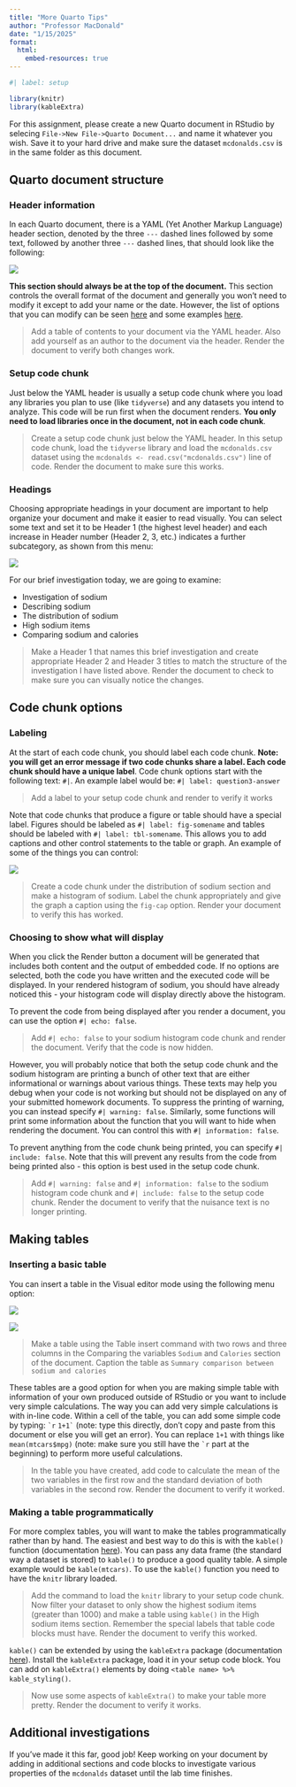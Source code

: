 ```yaml
---
title: "More Quarto Tips"
author: "Professor MacDonald"
date: "1/15/2025"
format: 
  html:
    embed-resources: true
---
```


```r
#| label: setup

library(knitr)
library(kableExtra)
```

For this assignment, please create a new Quarto document in RStudio by selecing `File->New File->Quarto Document...` and name it whatever you wish. Save it to your hard drive and make sure the dataset `mcdonalds.csv` is in the same folder as this document.

## Quarto document structure

### Header information

In each Quarto document, there is a YAML (Yet Another Markup Language) header section, denoted by the three `---` dashed lines followed by some text, followed by another three `---` dashed lines, that should look like the following:

![](YAML.png)

**This section should always be at the top of the document.** This section controls the overall format of the document and generally you won't need to modify it except to add your name or the date. However, the list of options that you can modify can be seen [here](https://quarto.org/docs/reference/formats/html.html) and some examples [here](https://quarto.org/docs/get-started/authoring/rstudio.html).

> Add a table of contents to your document via the YAML header. Also add yourself as an author to the document via the header. Render the document to verify both changes work.

### Setup code chunk

Just below the YAML header is usually a setup code chunk where you load any libraries you plan to use (like `tidyverse`) and any datasets you intend to analyze. This code will be run first when the document renders. **You only need to load libraries once in the document, not in each code chunk**.

> Create a setup code chunk just below the YAML header. In this setup code chunk, load the `tidyverse` library and load the `mcdonalds.csv` dataset using the `mcdonalds <- read.csv("mcdonalds.csv")` line of code. Render the document to make sure this works.

### Headings

Choosing appropriate headings in your document are important to help organize your document and make it easier to read visually. You can select some text and set it to be Header 1 (the highest level header) and each increase in Header number (Header 2, 3, etc.) indicates a further subcategory, as shown from this menu:

![](Header.png)

For our brief investigation today, we are going to examine:

-   Investigation of sodium
  -   Describing sodium 
  -   The distribution of sodium 
  -   High sodium items
-   Comparing sodium and calories

> Make a Header 1 that names this brief investigation and create appropriate Header 2 and Header 3 titles to match the structure of the investigation I have listed above. Render the document to check to make sure you can visually notice the changes.

## Code chunk options

### Labeling

At the start of each code chunk, you should label each code chunk. **Note: you will get an error message if two code chunks share a label. Each code chunk should have a unique label**. Code chunk options start with the following text: `#|`. An example label would be: `#| label: question3-answer`

> Add a label to your setup code chunk and render to verify it works

Note that code chunks that produce a figure or table should have a special label. Figures should be labeled as `#| label: fig-somename` and tables should be labeled with `#| label: tbl-somename`. This allows you to add captions and other control statements to the table or graph. An example of some of the things you can control:

![](Figure%20labels.png)

> Create a code chunk under the distribution of sodium section and make a histogram of sodium. Label the chunk appropriately and give the graph a caption using the `fig-cap` option. Render your document to verify this has worked.

### Choosing to show what will display

When you click the Render button a document will be generated that includes both content and the output of embedded code. If no options are selected, both the code you have written and the executed code will be displayed. In your rendered histogram of sodium, you should have already noticed this - your histogram code will display directly above the histogram.

To prevent the code from being displayed after you render a document, you can use the option `#| echo: false`.

> Add `#| echo: false` to your sodium histogram code chunk and render the document. Verify that the code is now hidden.

However, you will probably notice that both the setup code chunk and the sodium histogram are printing a bunch of other text that are either informational or warnings about various things. These texts may help you debug when your code is not working but should not be displayed on any of your submitted homework documents. To suppress the printing of warning, you can instead specify `#| warning: false`. Similarly, some functions will print some information about the function that you will want to hide when rendering the document. You can control this with `#| information: false`.

To prevent anything from the code chunk being printed, you can specify `#| include: false`. Note that this will prevent any results from the code from being printed also - this option is best used in the setup code chunk.

> Add `#| warning: false` and `#| information: false` to the sodium histogram code chunk and `#| include: false` to the setup code chunk. Render the document to verify that the nuisance text is no longer printing.

## Making tables

### Inserting a basic table

You can insert a table in the Visual editor mode using the following menu option:

![](Table.png)

![](Table%20options.png)

> Make a table using the Table insert command with two rows and three columns in the Comparing the variables `Sodium` and `Calories` section of the document. Caption the table as `Summary comparison between sodium and calories`

These tables are a good option for when you are making simple table with information of your own produced outside of RStudio or you want to include very simple calculations. The way you can add very simple calculations is with in-line code. Within a cell of the table, you can add some simple code by typing: `` `r `` `` 1+1` `` (note: type this directly, don't copy and paste from this document or else you will get an error). You can replace `1+1` with things like `mean(mtcars$mpg)` (note: make sure you still have the `` `r `` part at the beginning) to perform more useful calculations.

> In the table you have created, add code to calculate the mean of the two variables in the first row and the standard deviation of both variables in the second row. Render the document to verify it worked.

### Making a table programmatically

For more complex tables, you will want to make the tables programmatically rather than by hand. The easiest and best way to do this is with the `kable()` function (documentation [here](https://bookdown.org/yihui/rmarkdown-cookbook/kable.html)). You can pass any data frame (the standard way a dataset is stored) to `kable()` to produce a good quality table. A simple example would be `kable(mtcars)`. To use the `kable()` function you need to have the `knitr` library loaded.

> Add the command to load the `knitr` library to your setup code chunk. Now filter your dataset to only show the highest sodium items (greater than 1000) and make a table using `kable()` in the High sodium items section. Remember the special labels that table code blocks must have. Render the document to verify this worked.

`kable()` can be extended by using the `kableExtra` package (documentation [here](https://cran.r-project.org/web/packages/kableExtra/vignettes/awesome_table_in_html.html)). Install the `kableExtra` package, load it in your setup code block. You can add on `kableExtra()` elements by doing `<table name> %>% kable_styling()`.

> Now use some aspects of `kableExtra()` to make your table more pretty. Render the document to verify it works.

## Additional investigations

If you've made it this far, good job! Keep working on your document by adding in additional sections and code blocks to investigate various properties of the `mcdonalds` dataset until the lab time finishes.
